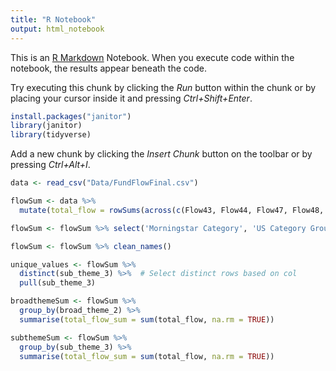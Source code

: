---
title: "R Notebook"
output: html_notebook
---

This is an [R Markdown](http://rmarkdown.rstudio.com) Notebook. When you execute code within the notebook, the results appear beneath the code. 

Try executing this chunk by clicking the *Run* button within the chunk or by placing your cursor inside it and pressing *Ctrl+Shift+Enter*. 

```{r}
install.packages("janitor")
library(janitor)
library(tidyverse)
```

Add a new chunk by clicking the *Insert Chunk* button on the toolbar or by pressing *Ctrl+Alt+I*.
```{r}
data <- read_csv("Data/FundFlowFinal.csv")


```

```{r}
flowSum <- data %>%
  mutate(total_flow = rowSums(across(c(Flow43, Flow44, Flow47, Flow48, Flow49, Flow410, Flow411, Flow414, Flow415, Flow416), as.numeric), na.rm = TRUE))

flowSum <- flowSum %>% select('Morningstar Category', 'US Category Group', total_flow, everything())

flowSum <- flowSum %>% clean_names()

unique_values <- flowSum %>%
  distinct(sub_theme_3) %>%  # Select distinct rows based on col
  pull(sub_theme_3)

broadthemeSum <- flowSum %>%
  group_by(broad_theme_2) %>% 
  summarise(total_flow_sum = sum(total_flow, na.rm = TRUE))

subthemeSum <- flowSum %>%
  group_by(sub_theme_3) %>% 
  summarise(total_flow_sum = sum(total_flow, na.rm = TRUE))
```

